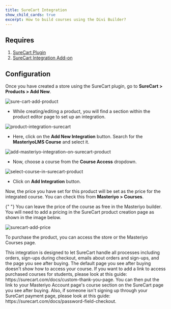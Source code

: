 ```yaml
---
title: SureCart Integration
show_child_cards: true
excerpt: How to build courses using the Divi Builder?
---
```


## Requires

1. [SureCart Plugin](https://wordpress.org/plugins/surecart/)
2. [SureCart Integration Add-on](https://docs.masteriyo.com/getting-started/activate-masteriyo-addons)

## Configuration

Once you have created a store using the SureCart plugin, go to **SureCart > Products > Add New**.

![sure-cart-add-product](https://github.com/user-attachments/assets/67e1ed55-f883-4f6c-9d60-7cb6ff5a9776)

- While creating/editing a product, you will find a section within the product editor page to set up an integration.

![product-integration-surecart](https://github.com/user-attachments/assets/a7ef179f-1e9d-4479-9699-1e81bee857f4)

- Here, click on the **Add New Integration** button. Search for the **MasteriyoLMS Course** and select it.

![add-masteriyo-integration-on-surecart-product](https://github.com/user-attachments/assets/ddda1fe9-78f2-4cda-9c84-aceb5c2bf448)

- Now, choose a course from the **Course Access** dropdown.

![select-course-in-surecart-product](https://github.com/user-attachments/assets/458867e1-42ac-4c33-ade2-afd99e553c25)

- Click on **Add Integration** button.

Now, the price you have set for this product will be set as the price for the integrated course. You can check this from **Masteriyo > Courses**.

<Callout>
  {" "}
  You can leave the price of the course as free in the Masteriyo builder. You will
  need to add a pricing in the SureCart product creation page as shown in the image
  below.
</Callout>

![surecart-add-price](https://github.com/user-attachments/assets/c4a212e6-a7d4-4c6d-8501-ef862cd0e75c)

To purchase the product, you can access the store or the Masteriyo Courses page.


<Callout>
  This integration is designed to let SureCart handle all processes including orders,
  sign-ups during checkout, emails about orders and sign-ups, and the page you see
  after buying. The default page you see after buying doesn't show how to access
  your course. If you want to add a link to access purchased courses for students,
  please look at this guide: https://surecart.com/docs/custom-thank-you-page. You
  can then put the link to your Masteriyo Account page's course section on the SureCart
  page you see after buying.
</Callout>

<Callout>
Also, if someone isn't signing up through your SureCart payment page, please look at this guide: https://surecart.com/docs/password-field-checkout.
</Callout>
